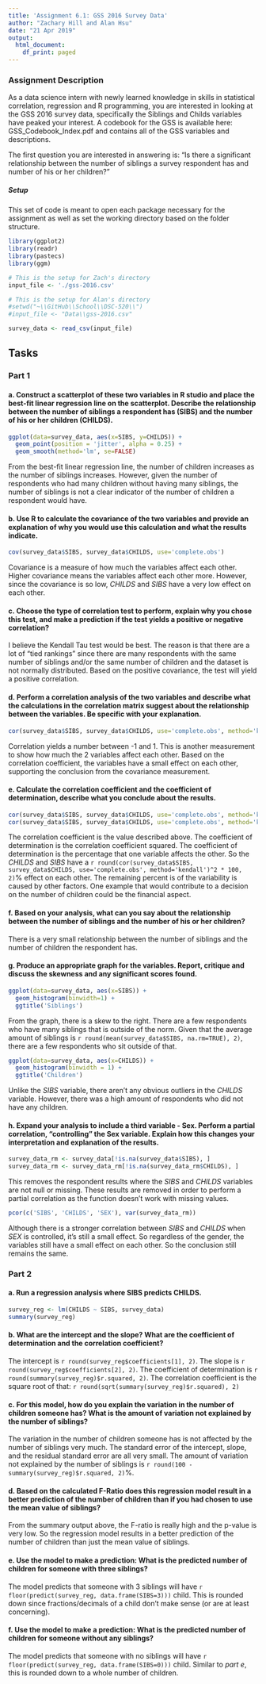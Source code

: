 ```yaml
---
title: 'Assignment 6.1: GSS 2016 Survey Data'
author: "Zachary Hill and Alan Hsu"
date: "21 Apr 2019"
output:
  html_document:
    df_print: paged
---
```


### Assignment Description
  
As a data science intern with newly learned knowledge in skills in statistical correlation, regression and R programming, you are interested in looking at the GSS 2016 survey data, specifically the Siblings and Childs variables have peaked your interest. A codebook for the GSS is available here: GSS_Codebook_Index.pdf and contains all of the GSS variables and descriptions. 

The first question you are interested in answering is:  "Is there a significant relationship between the number of siblings a survey respondent has and number of his or her children?"  

##### Setup

This set of code is meant to open each package necessary for the assignment as well as set the working directory based on the folder structure. 

```r
library(ggplot2)
library(readr)
library(pastecs)
library(ggm)

# This is the setup for Zach's directory
input_file <- './gss-2016.csv'

# This is the setup for Alan's directory
#setwd("~\\GitHub\\School\\DSC-520\\")
#input_file <- "Data\\gss-2016.csv"

survey_data <- read_csv(input_file)
```

## Tasks

### Part 1
#### a. Construct a scatterplot of these two variables in R studio and place the best-fit linear regression line on the scatterplot. Describe the relationship between the number of siblings a respondent has (SIBS) and the number of his or her children (CHILDS).

```r
ggplot(data=survey_data, aes(x=SIBS, y=CHILDS)) + 
  geom_point(position = 'jitter', alpha = 0.25) + 
  geom_smooth(method='lm', se=FALSE)
```

From the best-fit linear regression line, the number of children increases as the number of siblings increases. However, given the number of respondents who had many children without having many siblings, the number of siblings is not a clear indicator of the number of children a respondent would have. 

#### b. Use R to calculate the covariance of the two variables and provide an explanation of why you would use this calculation and what the results indicate.

```r
cov(survey_data$SIBS, survey_data$CHILDS, use='complete.obs')
```

Covariance is a measure of how much the variables affect each other. Higher covariance means the variables affect each other more. However, since the covariance is so low, *CHILDS* and *SIBS* have a very low effect on each other.

#### c. Choose the type of correlation test to perform, explain why you chose this test, and make a prediction if the test yields a positive or negative correlation?

I believe the Kendall Tau test would be best. The reason is that there are a lot of "tied rankings" since there are many respondents with the same number of siblings and/or the same number of children and the dataset is not normally distributed. Based on the positive covariance, the test will yield a positive correlation. 

#### d. Perform a correlation analysis of the two variables and describe what the calculations in the correlation matrix suggest about the relationship between the variables. Be specific with your explanation.

```r
cor(survey_data$SIBS, survey_data$CHILDS, use='complete.obs', method='kendall')
```

Correlation yields a number between -1 and 1. This is another measurement to show how much the 2 variables affect each other. Based on the correlation coefficient, the variables have a small effect on each other, supporting the conclusion from the covariance measurement. 

#### e. Calculate the correlation coefficient and the coefficient of determination, describe what you conclude about the results.

```r
cor(survey_data$SIBS, survey_data$CHILDS, use='complete.obs', method='kendall')
cor(survey_data$SIBS, survey_data$CHILDS, use='complete.obs', method='kendall')^2 * 100
```

The correlation coefficient is the value described above. The coefficient of determination is the correlation coefficient squared. The coefficient of determination is the percentage that one variable affects the other. So the *CHILDS* and *SIBS* have a `r round(cor(survey_data$SIBS, survey_data$CHILDS, use='complete.obs', method='kendall')^2 * 100, 2)`% effect on each other. The remaining percent is of the variability is caused by other factors. One example that would contribute to a decision on the number of children could be the financial aspect.

#### f. Based on your analysis, what can you say about the relationship between the number of siblings and the number of his or her children?

There is a very small relationship between the number of siblings and the number of children the respondent has.

#### g. Produce an appropriate graph for the variables. Report, critique and discuss the skewness and any significant scores found. 

```r
ggplot(data=survey_data, aes(x=SIBS)) + 
  geom_histogram(binwidth=1) +
  ggtitle('Siblings')
```

From the graph, there is a skew to the right. There are a few respondents who have many siblings that is outside of the norm. Given that the average amount of siblings is `r round(mean(survey_data$SIBS, na.rm=TRUE), 2)`, there are a few respondents who sit outside of that. 

```r
ggplot(data=survey_data, aes(x=CHILDS)) + 
  geom_histogram(binwidth = 1) +
  ggtitle('Children')

```

Unlike the *SIBS* variable, there aren't any obvious outliers in the *CHILDS* variable. However, there was a high amount of respondents who did not have any children.

#### h. Expand your analysis to include a third variable - Sex. Perform a partial correlation, "controlling" the Sex variable. Explain how this changes your interpretation and explanation of the results.

```r
survey_data_rm <- survey_data[!is.na(survey_data$SIBS), ]
survey_data_rm <- survey_data_rm[!is.na(survey_data_rm$CHILDS), ]
```

This removes the respondent results where the *SIBS* and *CHILDS* variables are not null or missing. These results are removed in order to perform a partial correlation as the function doesn't work with missing values. 

```r
pcor(c('SIBS', 'CHILDS', 'SEX'), var(survey_data_rm))
```

Although there is a stronger correlation between *SIBS* and *CHILDS* when *SEX* is controlled, it's still a small effect. So regardless of the gender, the variables still have a small effect on each other. So the conclusion still remains the same. 

### Part 2
#### a. Run a regression analysis where SIBS predicts CHILDS.

```r
survey_reg <- lm(CHILDS ~ SIBS, survey_data)
summary(survey_reg)
```

#### b. What are the intercept and the slope? What are the coefficient of determination and the correlation coefficient?

The intercept is `r round(survey_reg$coefficients[1], 2)`. The slope is `r round(survey_reg$coefficients[2], 2)`. The coefficient of determination is `r round(summary(survey_reg)$r.squared, 2)`. The correlation coefficient is the square root of that: `r round(sqrt(summary(survey_reg)$r.squared), 2)`

#### c. For this model, how do you explain the variation in the number of children someone has? What is the amount of variation not explained by the number of siblings?

The variation in the number of children someone has is not affected by the number of siblings very much. The standard error of the intercept, slope, and the residual standard error are all very small. The amount of variation not explained by the number of siblings is `r round(100 - summary(survey_reg)$r.squared, 2)`%. 

#### d. Based on the calculated F-Ratio does this regression model result in a better prediction of the number of children than if you had chosen to use the mean value of siblings?

From the summary output above, the F-ratio is really high and the p-value is very low. So the regression model results in a better prediction of the number of children than just the mean value of siblings. 

#### e. Use the model to make a prediction: What is the predicted number of children for someone with three siblings?

The model predicts that someone with 3 siblings will have `r floor(predict(survey_reg, data.frame(SIBS=3)))` child. This is rounded down since fractions/decimals of a child don't make sense (or are at least concerning). 

#### f. Use the model to make a prediction: What is the predicted number of children for someone without any siblings?

The model predicts that someone with no siblings will have `r floor(predict(survey_reg, data.frame(SIBS=0)))` child. Similar to *part e*, this is rounded down to a whole number of children. 
